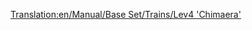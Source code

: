 [[Translation:en/Manual/Base Set/Trains/Lev4 'Chimaera']]
{{en/Manual/Base Set/Trains/Trains|Cost=£111,328 ($222.656)
|Speed=643 kph (402 mph)
|Weight=300 t
|Power=20,000 hp (14.914 kW)
|Annual=£3,584 ($7.168)
|Designed=2038
|Lifespan=20
|Capacity=N/A
|Description=This is the fastest locomotive in the game. This is a dual-headed train.
|Real-life=No Real-Life Equivalent has been found for this train. Perhaps in a few years, when MagLev has become a real technology, you could fill in a Fourth-Generation MagLev engine here. The train does resemble the [http://www.transrapid.de Transrapid] 9(?) trains, as well as the [http://starwars.wikia.com/wiki/StarSpeeder_3000 Starspeeder 3000] from the Disneyland attraction Star Tours.

As the only multi-headed maglev locomotive, "Chimaera" is a good name for it!
}}